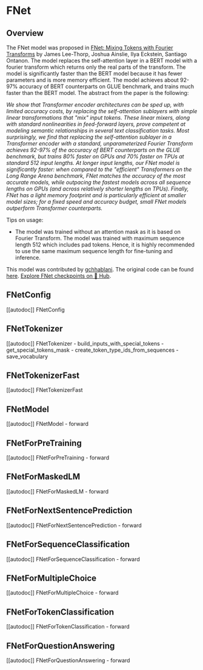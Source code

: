 <!--Copyright 2021 The HuggingFace Team. All rights reserved.

Licensed under the Apache License, Version 2.0 (the "License"); you may not use this file except in compliance with
the License. You may obtain a copy of the License at

http://www.apache.org/licenses/LICENSE-2.0

Unless required by applicable law or agreed to in writing, software distributed under the License is distributed on
an "AS IS" BASIS, WITHOUT WARRANTIES OR CONDITIONS OF ANY KIND, either express or implied. See the License for the
specific language governing permissions and limitations under the License.
-->

# FNet

## Overview

The FNet model was proposed in [FNet: Mixing Tokens with Fourier Transforms](https://arxiv.org/abs/2105.03824) by
James Lee-Thorp, Joshua Ainslie, Ilya Eckstein, Santiago Ontanon. The model replaces the self-attention layer in a BERT
model with a fourier transform which returns only the real parts of the transform. The model is significantly faster
than the BERT model because it has fewer parameters and is more memory efficient. The model achieves about 92-97%
accuracy of BERT counterparts on GLUE benchmark, and trains much faster than the BERT model. The abstract from the
paper is the following:

*We show that Transformer encoder architectures can be sped up, with limited accuracy costs, by replacing the
self-attention sublayers with simple linear transformations that "mix" input tokens. These linear mixers, along with
standard nonlinearities in feed-forward layers, prove competent at modeling semantic relationships in several text
classification tasks. Most surprisingly, we find that replacing the self-attention sublayer in a Transformer encoder
with a standard, unparameterized Fourier Transform achieves 92-97% of the accuracy of BERT counterparts on the GLUE
benchmark, but trains 80% faster on GPUs and 70% faster on TPUs at standard 512 input lengths. At longer input lengths,
our FNet model is significantly faster: when compared to the "efficient" Transformers on the Long Range Arena
benchmark, FNet matches the accuracy of the most accurate models, while outpacing the fastest models across all
sequence lengths on GPUs (and across relatively shorter lengths on TPUs). Finally, FNet has a light memory footprint
and is particularly efficient at smaller model sizes; for a fixed speed and accuracy budget, small FNet models
outperform Transformer counterparts.*

Tips on usage:

- The model was trained without an attention mask as it is based on Fourier Transform. The model was trained with
  maximum sequence length 512 which includes pad tokens. Hence, it is highly recommended to use the same maximum
  sequence length for fine-tuning and inference.

This model was contributed by [gchhablani](https://huggingface.co/gchhablani). The original code can be found [here](https://github.com/google-research/google-research/tree/master/f_net).
[Explore FNet checkpoints on 🤗 Hub](https://huggingface.co/models?sort=downloads&search=FNet).

## FNetConfig

[[autodoc]] FNetConfig

## FNetTokenizer

[[autodoc]] FNetTokenizer
    - build_inputs_with_special_tokens
    - get_special_tokens_mask
    - create_token_type_ids_from_sequences
    - save_vocabulary

## FNetTokenizerFast

[[autodoc]] FNetTokenizerFast

## FNetModel

[[autodoc]] FNetModel
    - forward

## FNetForPreTraining

[[autodoc]] FNetForPreTraining
    - forward

## FNetForMaskedLM

[[autodoc]] FNetForMaskedLM
    - forward

## FNetForNextSentencePrediction

[[autodoc]] FNetForNextSentencePrediction
    - forward

## FNetForSequenceClassification

[[autodoc]] FNetForSequenceClassification
    - forward

## FNetForMultipleChoice

[[autodoc]] FNetForMultipleChoice
    - forward

## FNetForTokenClassification

[[autodoc]] FNetForTokenClassification
    - forward

## FNetForQuestionAnswering

[[autodoc]] FNetForQuestionAnswering
    - forward
